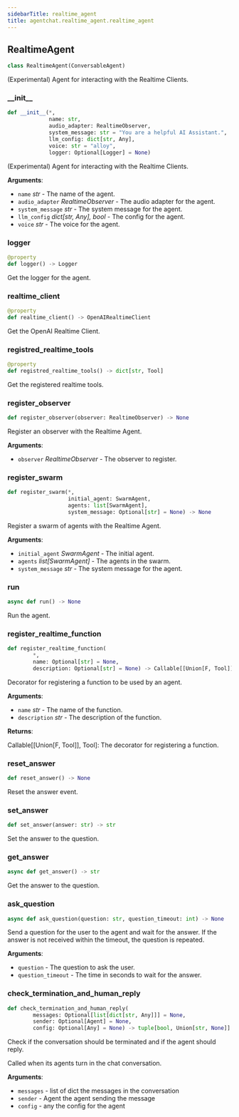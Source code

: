 ```yaml
---
sidebarTitle: realtime_agent
title: agentchat.realtime_agent.realtime_agent
---
```


## RealtimeAgent

```python
class RealtimeAgent(ConversableAgent)
```

(Experimental) Agent for interacting with the Realtime Clients.

### \_\_init\_\_

```python
def __init__(*,
             name: str,
             audio_adapter: RealtimeObserver,
             system_message: str = "You are a helpful AI Assistant.",
             llm_config: dict[str, Any],
             voice: str = "alloy",
             logger: Optional[Logger] = None)
```

(Experimental) Agent for interacting with the Realtime Clients.

**Arguments**:

- `name` _str_ - The name of the agent.
- `audio_adapter` _RealtimeObserver_ - The audio adapter for the agent.
- `system_message` _str_ - The system message for the agent.
- `llm_config` _dict[str, Any], bool_ - The config for the agent.
- `voice` _str_ - The voice for the agent.

### logger

```python
@property
def logger() -> Logger
```

Get the logger for the agent.

### realtime\_client

```python
@property
def realtime_client() -> OpenAIRealtimeClient
```

Get the OpenAI Realtime Client.

### registred\_realtime\_tools

```python
@property
def registred_realtime_tools() -> dict[str, Tool]
```

Get the registered realtime tools.

### register\_observer

```python
def register_observer(observer: RealtimeObserver) -> None
```

Register an observer with the Realtime Agent.

**Arguments**:

- `observer` _RealtimeObserver_ - The observer to register.

### register\_swarm

```python
def register_swarm(*,
                   initial_agent: SwarmAgent,
                   agents: list[SwarmAgent],
                   system_message: Optional[str] = None) -> None
```

Register a swarm of agents with the Realtime Agent.

**Arguments**:

- `initial_agent` _SwarmAgent_ - The initial agent.
- `agents` _list[SwarmAgent]_ - The agents in the swarm.
- `system_message` _str_ - The system message for the agent.

### run

```python
async def run() -> None
```

Run the agent.

### register\_realtime\_function

```python
def register_realtime_function(
        *,
        name: Optional[str] = None,
        description: Optional[str] = None) -> Callable[[Union[F, Tool]], Tool]
```

Decorator for registering a function to be used by an agent.

**Arguments**:

- `name` _str_ - The name of the function.
- `description` _str_ - The description of the function.
  

**Returns**:

  Callable[[Union[F, Tool]], Tool]: The decorator for registering a function.

### reset\_answer

```python
def reset_answer() -> None
```

Reset the answer event.

### set\_answer

```python
def set_answer(answer: str) -> str
```

Set the answer to the question.

### get\_answer

```python
async def get_answer() -> str
```

Get the answer to the question.

### ask\_question

```python
async def ask_question(question: str, question_timeout: int) -> None
```

Send a question for the user to the agent and wait for the answer.
If the answer is not received within the timeout, the question is repeated.

**Arguments**:

- `question` - The question to ask the user.
- `question_timeout` - The time in seconds to wait for the answer.

### check\_termination\_and\_human\_reply

```python
def check_termination_and_human_reply(
        messages: Optional[list[dict[str, Any]]] = None,
        sender: Optional[Agent] = None,
        config: Optional[Any] = None) -> tuple[bool, Union[str, None]]
```

Check if the conversation should be terminated and if the agent should reply.

Called when its agents turn in the chat conversation.

**Arguments**:

- `messages` - list of dict
  the messages in the conversation
- `sender` - Agent
  the agent sending the message
- `config` - any
  the config for the agent

